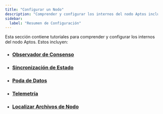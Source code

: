 ```yaml
---
title: "Configurar un Nodo"
description: "Comprender y configurar los internos del nodo Aptos incluyendo observador de consenso, sincronización de estado, poda de datos, telemetría, y archivos de nodo."
sidebar:
  label: "Resumen de Configuración"
---
```


Esta sección contiene tutoriales para comprender y configurar los internos del nodo Aptos. Estos incluyen:

- ### [Observador de Consenso](/network/nodes/configure/consensus-observer)
- ### [Sincronización de Estado](/network/nodes/configure/state-sync)
- ### [Poda de Datos](/network/nodes/configure/data-pruning)
- ### [Telemetría](/network/nodes/configure/telemetry)
- ### [Localizar Archivos de Nodo](/network/nodes/configure/node-files-all-networks)
